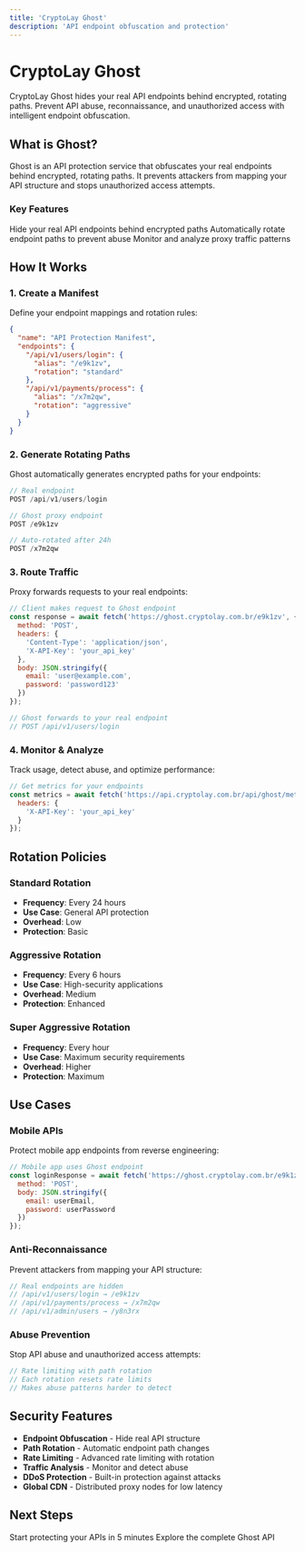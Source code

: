 ```yaml
---
title: 'CryptoLay Ghost'
description: 'API endpoint obfuscation and protection'
---
```


# CryptoLay Ghost

CryptoLay Ghost hides your real API endpoints behind encrypted, rotating paths. Prevent API abuse, reconnaissance, and unauthorized access with intelligent endpoint obfuscation.

## What is Ghost?

Ghost is an API protection service that obfuscates your real endpoints behind encrypted, rotating paths. It prevents attackers from mapping your API structure and stops unauthorized access attempts.

### Key Features

<CardGroup cols={3}>
  <Card
    title="Endpoint Obfuscation"
    icon="route"
  >
    Hide your real API endpoints behind encrypted paths
  </Card>
  <Card
    title="Auto-Rotation"
    icon="rotate-ccw"
  >
    Automatically rotate endpoint paths to prevent abuse
  </Card>
  <Card
    title="Traffic Analysis"
    icon="eye"
  >
    Monitor and analyze proxy traffic patterns
  </Card>
</CardGroup>

## How It Works

### 1. Create a Manifest

Define your endpoint mappings and rotation rules:

```json
{
  "name": "API Protection Manifest",
  "endpoints": {
    "/api/v1/users/login": {
      "alias": "/e9k1zv",
      "rotation": "standard"
    },
    "/api/v1/payments/process": {
      "alias": "/x7m2qw",
      "rotation": "aggressive"
    }
  }
}
```

### 2. Generate Rotating Paths

Ghost automatically generates encrypted paths for your endpoints:

```javascript
// Real endpoint
POST /api/v1/users/login

// Ghost proxy endpoint
POST /e9k1zv

// Auto-rotated after 24h
POST /x7m2qw
```

### 3. Route Traffic

Proxy forwards requests to your real endpoints:

```javascript
// Client makes request to Ghost endpoint
const response = await fetch('https://ghost.cryptolay.com.br/e9k1zv', {
  method: 'POST',
  headers: {
    'Content-Type': 'application/json',
    'X-API-Key': 'your_api_key'
  },
  body: JSON.stringify({
    email: 'user@example.com',
    password: 'password123'
  })
});

// Ghost forwards to your real endpoint
// POST /api/v1/users/login
```

### 4. Monitor & Analyze

Track usage, detect abuse, and optimize performance:

```javascript
// Get metrics for your endpoints
const metrics = await fetch('https://api.cryptolay.com.br/api/ghost/metrics', {
  headers: {
    'X-API-Key': 'your_api_key'
  }
});
```

## Rotation Policies

### Standard Rotation
- **Frequency**: Every 24 hours
- **Use Case**: General API protection
- **Overhead**: Low
- **Protection**: Basic

### Aggressive Rotation
- **Frequency**: Every 6 hours
- **Use Case**: High-security applications
- **Overhead**: Medium
- **Protection**: Enhanced

### Super Aggressive Rotation
- **Frequency**: Every hour
- **Use Case**: Maximum security requirements
- **Overhead**: Higher
- **Protection**: Maximum

## Use Cases

### Mobile APIs

Protect mobile app endpoints from reverse engineering:

```javascript
// Mobile app uses Ghost endpoint
const loginResponse = await fetch('https://ghost.cryptolay.com.br/e9k1zv', {
  method: 'POST',
  body: JSON.stringify({
    email: userEmail,
    password: userPassword
  })
});
```

### Anti-Reconnaissance

Prevent attackers from mapping your API structure:

```javascript
// Real endpoints are hidden
// /api/v1/users/login → /e9k1zv
// /api/v1/payments/process → /x7m2qw
// /api/v1/admin/users → /y8n3rx
```

### Abuse Prevention

Stop API abuse and unauthorized access attempts:

```javascript
// Rate limiting with path rotation
// Each rotation resets rate limits
// Makes abuse patterns harder to detect
```

## Security Features

- **Endpoint Obfuscation** - Hide real API structure
- **Path Rotation** - Automatic endpoint path changes
- **Rate Limiting** - Advanced rate limiting with rotation
- **Traffic Analysis** - Monitor and detect abuse
- **DDoS Protection** - Built-in protection against attacks
- **Global CDN** - Distributed proxy nodes for low latency

## Next Steps

<CardGroup cols={2}>
  <Card
    title="Get Started"
    href="/ghost/getting-started"
    icon="rocket"
  >
    Start protecting your APIs in 5 minutes
  </Card>
  <Card
    title="API Reference"
    href="/ghost/api-reference"
    icon="code"
  >
    Explore the complete Ghost API
  </Card>
</CardGroup> 